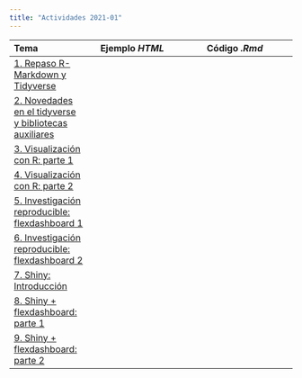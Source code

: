 ```yaml
---
title: "Actividades 2021-01"
---
```


| Tema | Ejemplo *HTML*| Código *.Rmd* |
| :----- | :-----: | :-------: |
| [1. Repaso R-Markdown  y Tidyverse](/Actividades/2021_01/01_repaso.html) |  | |
| [2. Novedades en el tidyverse y bibliotecas auxiliares]() |  | |
| [3. Visualización con R: parte 1]() |  | |
| [4. Visualización con R: parte 2]() |  | |
| [5. Investigación reproducible: flexdashboard 1]() |  | |
| [6. Investigación reproducible: flexdashboard 2]() |  | |
| [7. Shiny: Introducción]() |  | |
| [8. Shiny + flexdashboard: parte 1]() |  | |
| [9. Shiny + flexdashboard: parte 2]() |  | |
